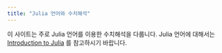 ```yaml
---
title: "Julia 언어와 수치해석"
---
```



이 사이트는 주로 Julia 언어를 이용한 수치해석을 다룹니다. Julia 언어에 대해서는 [Introduction to Julia](https://julia-kaeri.github.io/IntroductionToJulia/) 를 참고하시기 바랍니다. 

